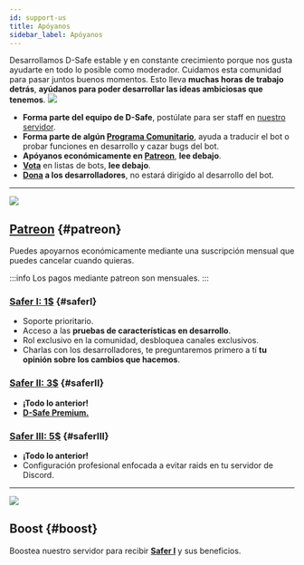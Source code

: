 ```yaml
---
id: support-us
title: Apóyanos
sidebar_label: Apóyanos
---
```


Desarrollamos D-Safe estable y en constante crecimiento porque nos gusta ayudarte en todo lo posible como moderador. Cuidamos esta comunidad para pasar juntos buenos momentos. Esto lleva **muchas horas de trabajo detrás**, **ayúdanos para poder desarrollar las ideas ambiciosas que tenemos**. <img className="discord-emoji-small" src="https://cdn.discordapp.com/emojis/613475922363940927.png"></img>

* **Forma parte del equipo de D-Safe**, postúlate para ser staff en [nuestro servidor](https://discordsafe.com/discord).
* **Forma parte de algún [Programa Comunitario](community/programs.mdx)**, ayuda a traducir el bot o probar funciones en desarrollo y cazar bugs del bot.
* **Apóyanos económicamente en [Patreon](https://patreon.com/DiscordSafe)**, __lee debajo__.
* **[Vota](#vote)** en listas de bots, __lee debajo__.
* **[Dona](https://paypal.me/vicentuwu) a los desarrolladores**, no estará dirigido al desarrollo del bot.

* * *

<img className="discord-emoji" src="https://cdn.discordapp.com/emojis/745696283225882785.png"></img>

## [Patreon](https://patreon.com/DiscordSafe) {#patreon}
Puedes apoyarnos económicamente mediante una suscripción mensual que puedes cancelar cuando quieras.

:::info
Los pagos mediante patreon son mensuales.
:::

### [Safer I: 1$](https://www.patreon.com/join/discordsafe/checkout?rid=3759618) {#saferI}
* Soporte prioritario.
* Acceso a las __pruebas de características en desarrollo__.
* Rol exclusivo en la comunidad, desbloquea canales exclusivos.
* Charlas con los desarrolladores, te preguntaremos primero a tí __tu opinión sobre los cambios que hacemos__.

### [Safer II: 3$](https://www.patreon.com/join/discordsafe/checkout?rid=3994837) {#saferII}
* __¡Todo lo anterior!__
* **[D-Safe Premium.](premium/premium.mdx)**

### [Safer III: 5$](https://www.patreon.com/join/discordsafe/checkout?rid=5081554) {#saferIII}
* __¡Todo lo anterior!__
* Configuración profesional enfocada a evitar raids en tu servidor de Discord.

* * *

<img className="discord-emoji" src="https://cdn.discordapp.com/emojis/825395200586285066.gif?v=1"></img>

## Boost {#boost}
Boostea nuestro servidor para recibir **[Safer I](#saferI)** y sus beneficios.
